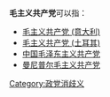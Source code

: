 '''毛主义共产党'''可以指：
*[[毛主义共产党_(意大利)|毛主义共产党 (意大利)]]
*[[毛主义共产党_(土耳其)|毛主义共产党 (土耳其)]]
*[[中国毛泽东主义共产党|中国毛泽东主义共产党]]
*[[曼尼普尔毛主义共产党|曼尼普尔毛主义共产党]]

{{disambig|cat=六字消歧義}}

[[Category:政党消歧义|Category:政党消歧义]]